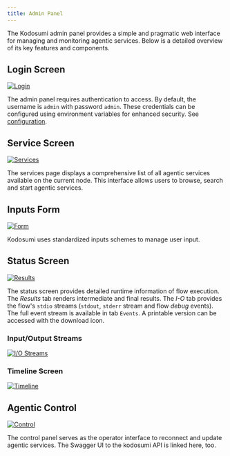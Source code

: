 ```yaml
---
title: Admin Panel
---
```


The Kodosumi admin panel provides a simple and pragmatic web interface for managing and monitoring agentic services. Below is a detailed overview of its key features and components.

## Login Screen
[![Login](./panel/thumb/login.png)](./panel/login.png)

The admin panel requires authentication to access. By default, the username is `admin` with password `admin`. These credentials can be configured using environment variables for enhanced security.  See [configuration](./config.md).

## Service Screen
[![Services](./panel/thumb/services.png)](./panel/services.png)

The services page displays a comprehensive list of all agentic services available on the current node. This interface allows users to browse, search and start agentic services.

## Inputs Form
[![Form](./panel/thumb/form.png)](./panel/form.png)

Kodosumi uses standardized inputs schemes to manage user input.

## Status Screen
[![Results](./panel/thumb/status.png)](./panel/status.png)

The status screen provides detailed runtime information of flow execution. The _Results_ tab renders intermediate and final results. The _I-O_ tab provides the flow's `stdio` streams (`stdout`, `stderr` stream and flow _debug_ events). The full event stream is available in tab `Events`. A printable version can be accessed with the download icon.

### Input/Output Streams
[![I/O Streams](./panel/thumb/i-o.png)](./panel/i-o.png)

### Timeline Screen
[![Timeline](./panel/thumb/timeline.png)](./panel/timeline.png)

## Agentic Control
[![Control](./panel/thumb/control.png)](./panel/control.png)

The control panel serves as the operator interface to reconnect and update agentic services. The Swagger UI to the kodosumi API is linked here, too.
